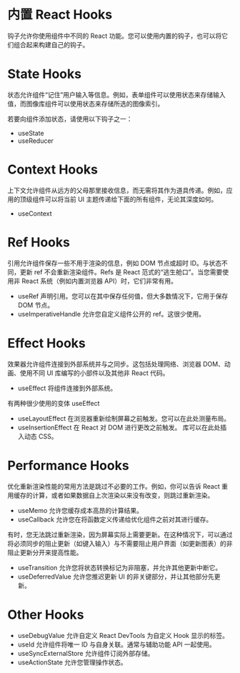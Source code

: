 # 内置 React Hooks

钩子允许你使用组件中不同的 React 功能。您可以使用内置的钩子，也可以将它们组合起来构建自己的钩子。

# State Hooks

状态允许组件“记住”用户输入等信息。例如，表单组件可以使用状态来存储输入值，而图像库组件可以使用状态来存储所选的图像索引。

若要向组件添加状态，请使用以下钩子之一：

- useState
- useReducer

# Context Hooks

上下文允许组件从远方的父母那里接收信息，而无需将其作为道具传递。例如，应用的顶级组件可以将当前 UI 主题传递给下面的所有组件，无论其深度如何。

- useContext

# Ref Hooks

引用允许组件保存一些不用于渲染的信息，例如 DOM 节点或超时 ID。与状态不同，更新 ref 不会重新渲染组件。Refs 是 React 范式的“逃生舱口”。当您需要使用非 React 系统（例如内置浏览器 API）时，它们非常有用。

- useRef 声明引用。您可以在其中保存任何值，但大多数情况下，它用于保存 DOM 节点。
- useImperativeHandle 允许您自定义组件公开的 ref。这很少使用。

# Effect Hooks

效果器允许组件连接到外部系统并与之同步。这包括处理网络、浏览器 DOM、动画、使用不同 UI 库编写的小部件以及其他非 React 代码。

- useEffect 将组件连接到外部系统。

有两种很少使用的变体 useEffect

- useLayoutEffect 在浏览器重新绘制屏幕之前触发。您可以在此处测量布局。
- useInsertionEffect 在 React 对 DOM 进行更改之前触发。 库可以在此处插入动态 CSS。

# Performance Hooks

优化重新渲染性能的常用方法是跳过不必要的工作。例如，你可以告诉 React 重用缓存的计算，或者如果数据自上次渲染以来没有改变，则跳过重新渲染。

- useMemo 允许您缓存成本高昂的计算结果。
- useCallback 允许您在将函数定义传递给优化组件之前对其进行缓存。

有时，您无法跳过重新渲染，因为屏幕实际上需要更新。在这种情况下，可以通过将必须同步的阻止更新（如键入输入）与不需要阻止用户界面（如更新图表）的非阻止更新分开来提高性能。

- useTransition 允许您将状态转换标记为非阻塞，并允许其他更新中断它。
- useDeferredValue 允许您推迟更新 UI 的非关键部分，并让其他部分先更新。

# Other Hooks

- useDebugValue 允许自定义 React DevTools 为自定义 Hook 显示的标签。
- useId 允许组件将唯一 ID 与自身关联。通常与辅助功能 API 一起使用。
- useSyncExternalStore 允许组件订阅外部存储。
- useActionState 允许您管理操作状态。

